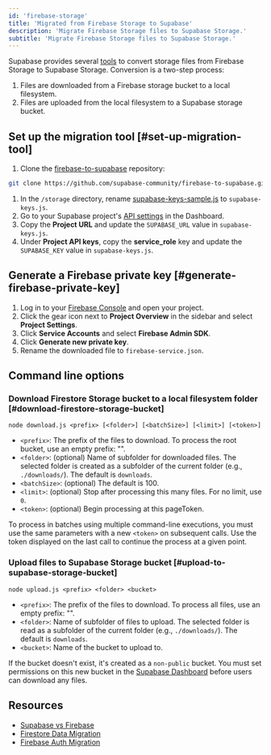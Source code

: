 ```yaml
---
id: 'firebase-storage'
title: 'Migrated from Firebase Storage to Supabase'
description: 'Migrate Firebase Storage files to Supabase Storage.'
subtitle: 'Migrate Firebase Storage files to Supabase Storage.'
---
```


Supabase provides several [tools](https://github.com/supabase-community/firebase-to-supabase/tree/main/storage) to convert storage files from Firebase Storage to Supabase Storage. Conversion is a two-step process:

1. Files are downloaded from a Firebase storage bucket to a local filesystem.
2. Files are uploaded from the local filesystem to a Supabase storage bucket.

## Set up the migration tool [#set-up-migration-tool]

1. Clone the [firebase-to-supabase](https://github.com/supabase-community/firebase-to-supabase) repository:

```bash
git clone https://github.com/supabase-community/firebase-to-supabase.git
```

1. In the `/storage` directory, rename [supabase-keys-sample.js](https://github.com/supabase-community/firebase-to-supabase/blob/main/storage/supabase-keys-sample.js) to `supabase-keys.js`.
1. Go to your Supabase project's [API settings](https://supabase.com/dashboard/project/_/settings/api) in the Dashboard.
1. Copy the **Project URL** and update the `SUPABASE_URL` value in `supabase-keys.js`.
1. Under **Project API keys**, copy the **service_role** key and update the `SUPABASE_KEY` value in `supabase-keys.js`.

## Generate a Firebase private key [#generate-firebase-private-key]

1. Log in to your [Firebase Console](https://console.firebase.google.com/project) and open your project.
1. Click the gear icon next to **Project Overview** in the sidebar and select **Project Settings**.
1. Click **Service Accounts** and select **Firebase Admin SDK**.
1. Click **Generate new private key**.
1. Rename the downloaded file to `firebase-service.json`.

## Command line options

### Download Firestore Storage bucket to a local filesystem folder [#download-firestore-storage-bucket]

`node download.js <prefix> [<folder>] [<batchSize>] [<limit>] [<token>]`

- `<prefix>`: The prefix of the files to download. To process the root bucket, use an empty prefix: "".
- `<folder>`: (optional) Name of subfolder for downloaded files. The selected folder is created as a subfolder of the current folder (e.g., `./downloads/`). The default is `downloads`.
- `<batchSize>`: (optional) The default is 100.
- `<limit>`: (optional) Stop after processing this many files. For no limit, use `0`.
- `<token>`: (optional) Begin processing at this pageToken.

To process in batches using multiple command-line executions, you must use the same parameters with a new `<token>` on subsequent calls. Use the token displayed on the last call to continue the process at a given point.

### Upload files to Supabase Storage bucket [#upload-to-supabase-storage-bucket]

`node upload.js <prefix> <folder> <bucket>`

- `<prefix>`: The prefix of the files to download. To process all files, use an empty prefix: "".
- `<folder>`: Name of subfolder of files to upload. The selected folder is read as a subfolder of the current folder (e.g., `./downloads/`). The default is `downloads`.
- `<bucket>`: Name of the bucket to upload to.

<Admonition type="note">

If the bucket doesn't exist, it's created as a `non-public` bucket. You must set permissions on this new bucket in the [Supabase Dashboard](https://supabase.com/dashboard/project/_/storage/buckets) before users can download any files.

</Admonition>

## Resources

- [Supabase vs Firebase](https://supabase.com/alternatives/supabase-vs-firebase)
- [Firestore Data Migration](/docs/guides/migrations/firestore-data)
- [Firebase Auth Migration](/docs/guides/migrations/firebase-auth)
